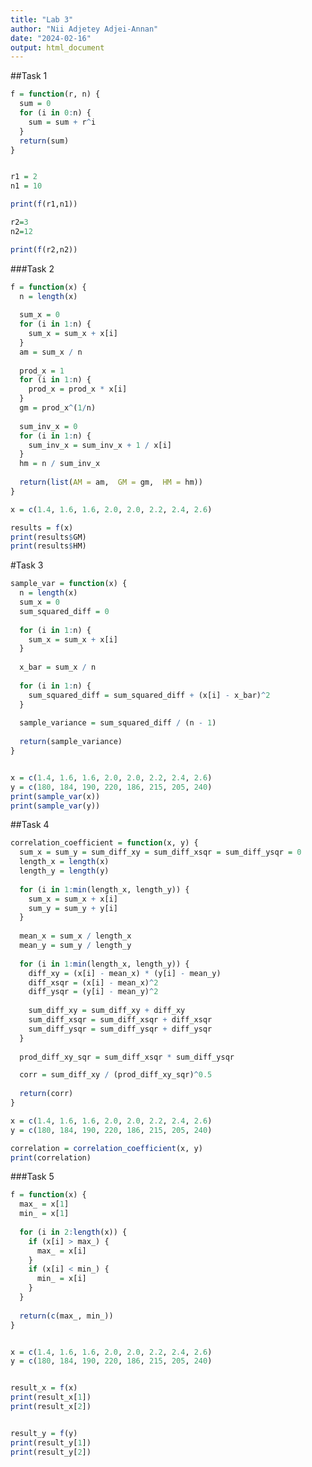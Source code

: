 ---
title: "Lab 3"
author: "Nii Adjetey Adjei-Annan"
date: "2024-02-16"
output: html_document
---
##Task 1
```{r}

f = function(r, n) {
  sum = 0
  for (i in 0:n) {
    sum = sum + r^i
  }
  return(sum)
}


r1 = 2
n1 = 10

print(f(r1,n1))

r2=3
n2=12

print(f(r2,n2))
```

###Task 2

```{r}
f = function(x) {
  n = length(x)
  
  sum_x = 0
  for (i in 1:n) {
    sum_x = sum_x + x[i]
  }
  am = sum_x / n
  
  prod_x = 1
  for (i in 1:n) {
    prod_x = prod_x * x[i]
  }
  gm = prod_x^(1/n)
  
  sum_inv_x = 0
  for (i in 1:n) {
    sum_inv_x = sum_inv_x + 1 / x[i]
  }
  hm = n / sum_inv_x
  
  return(list(AM = am,  GM = gm,  HM = hm))
}

x = c(1.4, 1.6, 1.6, 2.0, 2.0, 2.2, 2.4, 2.6)

results = f(x)
print(results$GM)  
print(results$HM) 

```

#Task 3

```{r}
sample_var = function(x) {
  n = length(x)
  sum_x = 0
  sum_squared_diff = 0
  
  for (i in 1:n) {
    sum_x = sum_x + x[i]
  }
  
  x_bar = sum_x / n
  
  for (i in 1:n) {
    sum_squared_diff = sum_squared_diff + (x[i] - x_bar)^2
  }
  
  sample_variance = sum_squared_diff / (n - 1)
  
  return(sample_variance)
}


x = c(1.4, 1.6, 1.6, 2.0, 2.0, 2.2, 2.4, 2.6)
y = c(180, 184, 190, 220, 186, 215, 205, 240)
print(sample_var(x))
print(sample_var(y))


```
##Task 4

```{r}

correlation_coefficient = function(x, y) {
  sum_x = sum_y = sum_diff_xy = sum_diff_xsqr = sum_diff_ysqr = 0
  length_x = length(x)
  length_y = length(y)
  
  for (i in 1:min(length_x, length_y)) {
    sum_x = sum_x + x[i]
    sum_y = sum_y + y[i]
  }
  
  mean_x = sum_x / length_x
  mean_y = sum_y / length_y
  
  for (i in 1:min(length_x, length_y)) {
    diff_xy = (x[i] - mean_x) * (y[i] - mean_y)
    diff_xsqr = (x[i] - mean_x)^2
    diff_ysqr = (y[i] - mean_y)^2
    
    sum_diff_xy = sum_diff_xy + diff_xy
    sum_diff_xsqr = sum_diff_xsqr + diff_xsqr
    sum_diff_ysqr = sum_diff_ysqr + diff_ysqr
  }
  
  prod_diff_xy_sqr = sum_diff_xsqr * sum_diff_ysqr

  corr = sum_diff_xy / (prod_diff_xy_sqr)^0.5
  
  return(corr)
}

x = c(1.4, 1.6, 1.6, 2.0, 2.0, 2.2, 2.4, 2.6)
y = c(180, 184, 190, 220, 186, 215, 205, 240)

correlation = correlation_coefficient(x, y)
print(correlation)

```
###Task 5
```{r}
f = function(x) {
  max_ = x[1]
  min_ = x[1]
  
  for (i in 2:length(x)) {
    if (x[i] > max_) {
      max_ = x[i]
    }
    if (x[i] < min_) {
      min_ = x[i]
    }
  }
  
  return(c(max_, min_))
}


x = c(1.4, 1.6, 1.6, 2.0, 2.0, 2.2, 2.4, 2.6)
y = c(180, 184, 190, 220, 186, 215, 205, 240)


result_x = f(x)
print(result_x[1])  
print(result_x[2]) 


result_y = f(y)
print(result_y[1])  
print(result_y[2])  

```

